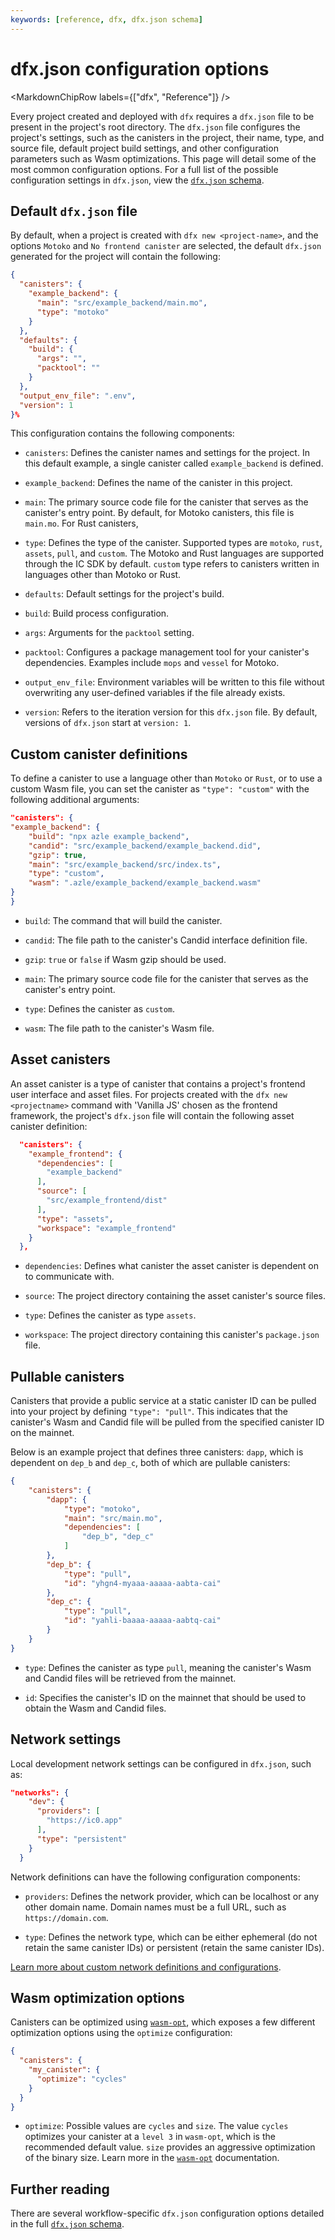 ```yaml
---
keywords: [reference, dfx, dfx.json schema]
---
```



# dfx.json configuration options

<MarkdownChipRow labels={["dfx", "Reference"]} />

Every project created and deployed with `dfx` requires a `dfx.json` file to be present in the project's root directory. The `dfx.json` file configures the project's settings, such as the canisters in the project, their name, type, and source file, default project build settings, and other configuration parameters such as Wasm optimizations. This page will detail some of the most common configuration options. For a full list of the possible configuration settings in `dfx.json`, view the [`dfx.json` schema](/docs/current/building-dapps/developer-tools/dfx-json-reference).

## Default `dfx.json` file

By default, when a project is created with `dfx new <project-name>`, and the options `Motoko` and `No frontend canister` are selected, the default `dfx.json` generated for the project will contain the following:

```json
{
  "canisters": {
    "example_backend": {
      "main": "src/example_backend/main.mo",
      "type": "motoko"
    }
  },
  "defaults": {
    "build": {
      "args": "",
      "packtool": ""
    }
  },
  "output_env_file": ".env",
  "version": 1
}%
```

This configuration contains the following components:

- `canisters`: Defines the canister names and settings for the project. In this default example, a single canister called `example_backend` is defined.

- `example_backend`: Defines the name of the canister in this project.

- `main`: The primary source code file for the canister that serves as the canister's entry point. By default, for Motoko canisters, this file is `main.mo`. For Rust canisters,

- `type`: Defines the type of the canister. Supported types are `motoko`, `rust`, `assets`, `pull`, and `custom`. The Motoko and Rust languages are supported through the IC SDK by default. `custom` type refers to canisters written in languages other than Motoko or Rust.

- `defaults`: Default settings for the project's build.

- `build`: Build process configuration.

- `args`: Arguments for the `packtool` setting.

- `packtool`: Configures a package management tool for your canister's dependencies. Examples include `mops` and `vessel` for Motoko.

- `output_env_file`: Environment variables will be written to this file without overwriting any user-defined variables if the file already exists.

- `version`: Refers to the iteration version for this `dfx.json` file. By default, versions of `dfx.json` start at `version: 1`.

## Custom canister definitions

To define a canister to use a language other than `Motoko` or `Rust`, or to use a custom Wasm file, you can set the canister as `"type": "custom"` with the following additional arguments:

```json
"canisters": {
"example_backend": {
    "build": "npx azle example_backend",
    "candid": "src/example_backend/example_backend.did",
    "gzip": true,
    "main": "src/example_backend/src/index.ts",
    "type": "custom",
    "wasm": ".azle/example_backend/example_backend.wasm"
}
}
```

- `build`: The command that will build the canister.

- `candid`: The file path to the canister's Candid interface definition file.

- `gzip`: `true` or `false` if Wasm gzip should be used.

- `main`: The primary source code file for the canister that serves as the canister's entry point.

- `type`: Defines the canister as `custom`.

- `wasm`: The file path to the canister's Wasm file.


## Asset canisters

An asset canister is a type of canister that contains a project's frontend user interface and asset files. For projects created with the `dfx new <projectname>` command with 'Vanilla JS' chosen as the frontend framework, the project's `dfx.json` file will contain the following asset canister definition:

```json
  "canisters": {
    "example_frontend": {
      "dependencies": [
        "example_backend"
      ],
      "source": [
        "src/example_frontend/dist"
      ],
      "type": "assets",
      "workspace": "example_frontend"
    }
  },
```

- `dependencies`: Defines what canister the asset canister is dependent on to communicate with.

- `source`: The project directory containing the asset canister's source files.

- `type`: Defines the canister as type `assets`.

- `workspace`: The project directory containing this canister's `package.json` file.


## Pullable canisters

Canisters that provide a public service at a static canister ID can be pulled into your project by defining `"type": "pull"`. This indicates that the canister's Wasm and Candid file will be pulled from the specified canister ID on the mainnet.

Below is an example project that defines three canisters: `dapp`, which is dependent on `dep_b` and `dep_c`, both of which are pullable canisters:

```json
{
    "canisters": {
        "dapp": {
            "type": "motoko",
            "main": "src/main.mo",
            "dependencies": [
                "dep_b", "dep_c"
            ]
        },
        "dep_b": {
            "type": "pull",
            "id": "yhgn4-myaaa-aaaaa-aabta-cai"
        },
        "dep_c": {
            "type": "pull",
            "id": "yahli-baaaa-aaaaa-aabtq-cai"
        }
    }
}
```

- `type`: Defines the canister as type `pull`, meaning the canister's Wasm and Candid files will be retrieved from the mainnet.

- `id`: Specifies the canister's ID on the mainnet that should be used to obtain the Wasm and Candid files.

## Network settings

Local development network settings can be configured in `dfx.json`, such as:

```json
"networks": {
    "dev": {
      "providers": [
        "https://ic0.app"
      ],
      "type": "persistent"
    }
  }
```

Network definitions can have the following configuration components:

- `providers`: Defines the network provider, which can be localhost or any other domain name. Domain names must be a full URL, such as `https://domain.com`.

- `type`: Defines the network type, which can be either ephemeral (do not retain the same canister IDs) or persistent (retain the same canister IDs).

[Learn more about custom network definitions and configurations](/docs/current/building-dapps/developer-tools/advanced-dfx/networks-json).

## Wasm optimization options

Canisters can be optimized using [`wasm-opt`](https://github.com/WebAssembly/binaryen), which exposes a few different optimization options using the `optimize` configuration:


```json
{
  "canisters": {
    "my_canister": {
      "optimize": "cycles"
    }
  }
}
```

- `optimize`: Possible values are `cycles` and `size`. The value `cycles` optimizes your canister at a `level 3` in `wasm-opt`, which is the recommended default value. `size` provides an aggressive optimization of the binary size. Learn more in the [`wasm-opt`](https://github.com/WebAssembly/binaryen) documentation.

## Further reading

There are several workflow-specific `dfx.json` configuration options detailed in the full [`dfx.json` schema](/docs/current/building-dapps/developer-tools/dfx-json-reference).

